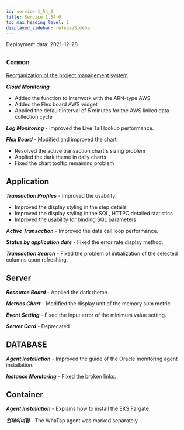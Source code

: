 ```yaml
---
id: service-1_54_0
title: Service 1.54.0
toc_max_heading_level: 2
displayed_sidebar: releaseSidebar
---
```



Deployment data: 2021-12-28

## `Common`

[Reorganization of the project management system](https://docs.whatap.io/project/project-structure)

**_Cloud Monitoring_** 

- Added the function to interwork with the ARN-type AWS
- Added the Flex board AWS widget
- Applied the default interval of 5 minutes for the AWS linked data collection cycle 

**_Log Monitoring_** - Improved the Live Tail lookup performance.

**_Flex Board_** - Modified and improved the chart.

- Resolved the active transaction chart's sizing problem
- Applied the dark theme in daily charts
- Fixed the chart tooltip remaining problem

## Application

**_Transaction Profiles_** - Improved the usability.

- Improved the display styling in the step details
- Improved the display styling in the SQL, HTTPC detailed statistics 
- Improved the usability for binding SQL parameters

**_Active Transaction_** - Improved the data call loop performance.

**_Status by application date_** - Fixed the error rate display method.

**_Transaction Search_** - Fixed the problem of initialization of the selected columns upon refreshing.

## Server

**_Resource Board_** - Applied the dark theme.

**_Metrics Chart_** - Modified the display unit of the memory sum metric. 

**_Event Setting_** - Fixed the input error of the minimum value setting.

**_Server Card_** - Deprecated

## DATABASE

**_Agent Installation_** - Improved the guide of the Oracle monitoring agent installation.

**_Instance Monitoring_** - Fixed the broken links.

## Container

**_Agent Installation_** - Explains how to install the EKS Fargate.

**_컨테이너맵_** - The WhaTap agent was marked separately.
